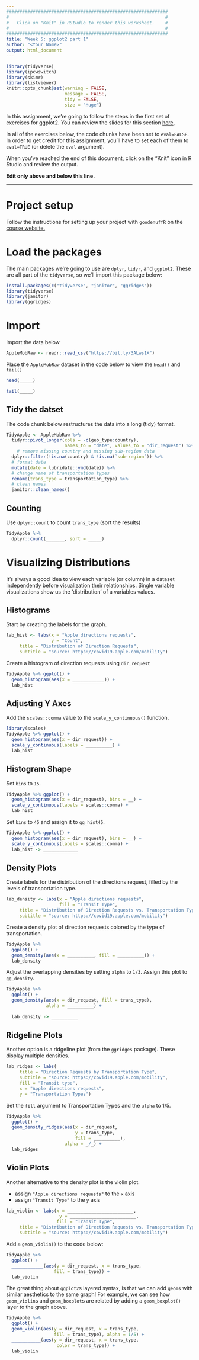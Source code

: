 ```yaml
---
#############################################################
#                                                           #
#   Click on "Knit" in RStudio to render this worksheet.    #
#                                                           #
#############################################################
title: "Week 5: ggplot2 part 1"
author: "<Your Name>"
output: html_document
---
```


```r
library(tidyverse)
library(ipcwswitch)
library(skimr)
library(listviewer)
knitr::opts_chunk$set(warning = FALSE, 
                      message = FALSE,
                      tidy = FALSE,
                      size = "Huge")
```

In this assignment, we're going to follow the steps in the first set of exercises for ggplot2. You can review the slides for this section [here](https://mjfrigaard.github.io/FA22-JOUR301/slides/ggp2-part-01.html#1), 

In all of the exercises below, the code chunks have been set to `eval=FALSE`. In order to get credit for this assignment, you'll have to set each of them to `eval=TRUE` (or delete the `eval` argument).

When you've reached the end of this document, click on the "Knit" icon in R Studio and review the output.

**Edit only <Your Name> above and below this line.**

---------------------------------------------

# Project setup 

Follow the instructions for setting up your project with `goodenuffR` on the [course website.](https://mjfrigaard.github.io/FA22-JOUR301/exercises/goodenuffR.html) 

# Load the packages

The main packages we're going to use are `dplyr`, `tidyr`, and `ggplot2`. These are all part of the `tidyverse`, so we'll import this package below:

```r
install.packages(c("tidyverse", "janitor", "ggridges"))
library(tidyverse)
library(janitor)
library(ggridges)
```

# Import

Import the data below

```r
AppleMobRaw <- readr::read_csv("https://bit.ly/3ALws1X")
```

Place the `AppleMobRaw` dataset in the code below to view the `head()` and `tail()`

```r
head(_____)
```

```r
tail(_____)
```

## Tidy the datset

The code chunk below restructures the data into a long (tidy) format. 

```r
TidyApple <- AppleMobRaw %>% 
  tidyr::pivot_longer(cols = -c(geo_type:country), 
                      names_to = "date", values_to = "dir_request") %>% 
    # remove missing country and missing sub-region data
  dplyr::filter(!is.na(country) & !is.na(`sub-region`)) %>% 
  # format date
  mutate(date = lubridate::ymd(date)) %>% 
  # change name of transportation types
  rename(trans_type = transportation_type) %>% 
  # clean names 
  janitor::clean_names() 
```


## Counting

Use `dplyr::count` to count `trans_type` (sort the results)

```r
TidyApple %>% 
  dplyr::count(_______, sort = _____)
```

# Visualizing Distributions

It's always a good idea to view each variable (or column) in a dataset independently before visualization their relationships. Single variable visualizations show us the 'distribution' of a variables values. 

## Histograms 

Start by creating the labels for the graph. 

```r
lab_hist <- labs(x = "Apple directions requests",
                 y = "Count",
     title = "Distribution of Direction Requests",
     subtitle = "source: https://covid19.apple.com/mobility")
```

Create a histogram of direction requests using `dir_request`

```r
TidyApple %>% ggplot() + 
  geom_histogram(aes(x = ____________)) + 
  lab_hist
```

## Adjusting Y Axes

Add the `scales::comma` value to the `scale_y_continuous()` function.

```r
library(scales)
TidyApple %>% ggplot() + 
  geom_histogram(aes(x = dir_request)) + 
  scale_y_continuous(labels = __________) +
  lab_hist
```

## Histogram Shape 

Set `bins` to `15`.

```r
TidyApple %>% ggplot() + 
  geom_histogram(aes(x = dir_request), bins = __) + 
  scale_y_continuous(labels = scales::comma) +
  lab_hist
```

Set `bins` to `45` and assign it to `gg_hist45`.

```r
TidyApple %>% ggplot() + 
  geom_histogram(aes(x = dir_request), bins = __) + 
  scale_y_continuous(labels = scales::comma) +
  lab_hist -> _____________
```

## Density Plots

Create labels for the distribution of the directions request, filled by the levels of transportation type.

```r
lab_density <- labs(x = "Apple directions requests",
                    fill = "Transit Type",
     title = "Distribution of Direction Requests vs. Transportation Type",
     subtitle = "source: https://covid19.apple.com/mobility")
```

Create a density plot of direction requests colored by the type of transportation.

```r
TidyApple %>% 
  ggplot() +
  geom_density(aes(x = __________, fill = __________)) + 
  lab_density
```

Adjust the overlapping densities by setting `alpha` to `1/3`. Assign this plot to `gg_density`.

```r
TidyApple %>% 
  ggplot() +
  geom_density(aes(x = dir_request, fill = trans_type), 
               alpha = __________) + 
  
  lab_density -> __________
```

## Ridgeline Plots {.tabset}

Another option is a ridgeline plot (from the `ggridges` package). These display multiple densities.  

```r
lab_ridges <- labs(
     title = "Direction Requests by Transportation Type",
     subtitle = "source: https://covid19.apple.com/mobility",
     fill = "Transit type",
     x = "Apple directions requests",
     y = "Transportation Types")
```

Set the `fill` argument to Transportation Types and the `alpha` to 1/5.

```r
TidyApple %>%  
  ggplot() + 
  geom_density_ridges(aes(x = dir_request, 
                          y = trans_type, 
                          fill = __________), 
                      alpha = _/_) + 
  lab_ridges
```


## Violin Plots 

Another alternative to the density plot is the violin plot.

- assign `"Apple directions requests"` to the `x` axis 
- assign `"Transit Type"` to the `y` axis 

```r
lab_violin <- labs(x = _________________________,
                    y = _________________________,
                   fill = "Transit Type",
     title = "Distribution of Direction Requests vs. Transportation Type",
     subtitle = "source: https://covid19.apple.com/mobility")
```

Add a `geom_violin()` to the code below:

```r
TidyApple %>% 
  ggplot() +
  ____________(aes(y = dir_request, x = trans_type, 
                  fill = trans_type)) + 
  lab_violin
```

The great thing about `ggplot2`s layered syntax, is that we can add `geoms` with similar aesthetics to the same graph! For example, we can see how `geom_violin`s and `geom_boxplot`s are related by adding a `geom_boxplot()` layer to the graph above. 

```r
TidyApple %>% 
  ggplot() +
  geom_violin(aes(y = dir_request, x = trans_type, 
                  fill = trans_type), alpha = 1/5) + 
  ___________(aes(y = dir_request, x = trans_type, 
                   color = trans_type)) + 
  lab_violin
```



